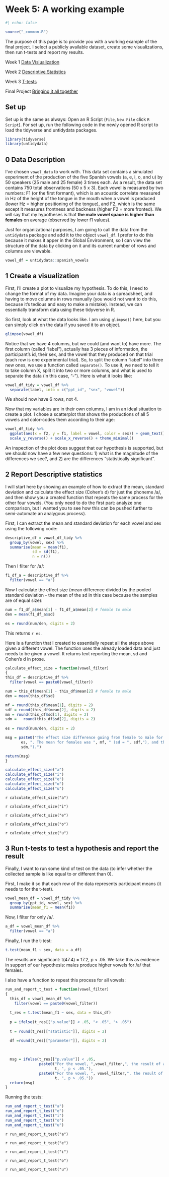 # Week 5: A working example 

```r
#| echo: false

source("_common.R")
```

The purpose of this page is to provide you with a working example of the final project. I select a publicly available dataset, create some visualizations, then run t-tests and report my results.

Week 1 [Data Vislualization](https://kparrish92.github.io/stats/01_data_vis.html)

Week 2 [Descriptive Statistics](https://kparrish92.github.io/stats/02_desc_stats.html)

Week 3 [T-tests](https://kparrish92.github.io/stats/03_t_test.html)

Final Project [Bringing it all together](https://kparrish92.github.io/stats/04_review.html)

## Set up 

Set up is the same as always: Open an R Script (`File`, `New File` click `R Script`). For set up, run the following code in the newly opened R script to load the tidyverse and untidydata packages.


```r
library(tidyverse)
library(untidydata)
```

## 0 Data Description

I've chosen `vowel_data` to work with. This data set contains a simulated experiment of the production of the five Spanish vowels (a, e, i, o, and u) by 50 speakers (25 male and 25 female) 3 times each. As a result, the data set contains 750 total observations (50 x 5 x 3). Each vowel is measured by two numbers: F1 (or the first formant), which is an acoustic correlate measured in Hz of the height of the tongue in the mouth when a vowel is produced (lower Hz = higher positioning of the tongue), and F2, which is the same except it measures frontness and backness (higher F2 = more fronted). We will say that my hypotheses is that **the male vowel space is higher than females** on average (observed by lower f1 values).

Just for organizational purposes, I am going to call the data from the `untidydata` package and add it to the object `vowel_df`. I prefer to do this because it makes it apper in the Global Environment, so I can view the structure of the data by clicking on it and its current number of rows and columns are viewable. 

```r
vowel_df = untidydata::spanish_vowels 
```

## 1 Create a visualization 

First, I'll create a plot to visualize my hypothesis. To do this, I need to change the format of my data. Imagine your data is a spreadsheet, and having to move columns in rows manually (you would not want to do this, because it's tedious and easy to make a mistake). Instead, we can essentially transform data using these tidyverse in R.

So first, look at what the data looks like. I am using `glimpse()` here, but you can simply click on the data if you saved it to an object. 

```r
glimpse(vowel_df)
```

Notice that we have 4 columns, but we could (and want to) have more. The first column (called "label"), actually has 3 pieces of information, the participant's id, their sex, and the vowel that they produced on that trial (each row is one experimental trial).
So, to split the column "label" into three new ones, we use a function called `separate()`. To use it, we need to tell it to take column X, split it into two or more columns, and what is used to separate the data (in this case, "-").
Here is what it looks like:

```r
vowel_df_tidy = vowel_df %>% 
  separate(label, into = c("ppt_id", "sex", "vowel"))
```

We should now have 6 rows, not 4.

Now that my variables are in their own columns, I am in an ideal situation to create a plot.
I chose a scatterplot that shows the productions of all 5 vowels and color-codes them according to their age:

```r
vowel_df_tidy %>% 
  ggplot(aes(x = f2, y = f1, label = vowel, color = sex)) + geom_text() +
  scale_y_reverse() + scale_x_reverse() + theme_minimal()
```

An inspection of the plot does suggest that our hypothesis is supported, but we should now have a few new questions: 1) what is the magnitude of the differences we see?, and 2) are the differences "statistically significant". 

## 2 Report Descriptive statistics

I will start here by showing an example of how to extract the mean, standard deviation and calculate the effect size (Cohen's d) for just the phoneme /a/, and then show you a created function that repeats the same process for the other four vowels. (You only need to do the first part: analyze one comparison, but I wanted you to see how this can be pushed further to semi-automate an analygous process).

First, I can extract the mean and standard deviation for each vowel and sex using the following code:

```r
descriptive_df = vowel_df_tidy %>% 
  group_by(vowel, sex) %>% 
  summarise(mean = mean(f1), 
            sd = sd(f1), 
            n = n())
```


Then I filter for /a/:

```r
f1_df_a = descriptive_df %>%
  filter(vowel == "a")
```

Now I calculate the effect size (mean difference divided by the pooled standard deviation - the mean of the sd in this case because the samples are of equal size):

```r
num = f1_df_a$mean[1] - f1_df_a$mean[2] # female to male  
den = mean(f1_df_a$sd)

es = round(num/den, digits = 2)

```

This returns `r es`.

Here is a function that I created to essentially repeat all the steps above given a different vowel. The function uses the already loaded data and just needs to be given a vowel. It returns text reporting the mean, sd and Cohen's d in prose.

```r
calculate_effect_size = function(vowel_filter)
{
this_df = descriptive_df %>%
  filter(vowel == paste0(vowel_filter))

num = this_df$mean[1] - this_df$mean[2] # female to male  
den = mean(this_df$sd)

mf = round(this_df$mean[1], digits = 2)
sdf = round(this_df$mean[2], digits = 2)
mm = round(this_df$sd[1], digits = 2)
sdm =   round(this_df$sd[2], digits = 2)
  
es = round(num/den, digits = 2)

msg = paste0("The effect size difference going from female to male for the vowel ", vowel_filter, " was Cohen's d = ",
       es, ". The mean for females was ", mf, " (sd = ", sdf,"), and the mean for males was ", mm, " sd = ", 
       sdm,").")

return(msg)
}
```

```r
calculate_effect_size("a")
calculate_effect_size("i")
calculate_effect_size("e")
calculate_effect_size("o")
calculate_effect_size("u")
```

`r calculate_effect_size("a")`

`r calculate_effect_size("i")`

`r calculate_effect_size("e")`

`r calculate_effect_size("o")`

`r calculate_effect_size("u")`


## 3 Run t-tests to test a hypothesis and report the result

Finally, I want to run some kind of test on the data (to infer whether the collected sample is like equal to or different than 0).

First, I make it so that each row of the data represents participant means (it needs to for the t-test).

```r
vowel_mean_df = vowel_df_tidy %>% 
  group_by(ppt_id, vowel, sex) %>% 
  summarise(mean_f1 = mean(f1))
```

Now, I filter for only /a/.

```r
a_df = vowel_mean_df %>%
  filter(vowel == "a")
```

Finally, I run the t-test:

```r
t.test(mean_f1 ~ sex, data = a_df)
```

The results are significant: t(47.4) = 17.2, p < .05. We take this as evidence in support of our hypothesis: males produce higher vowels for /a/ that females. 

I also have a function to repeat this process for all vowels:
```r

run_and_report_t_test = function(vowel_filter)
{
  this_df = vowel_mean_df %>%
    filter(vowel == paste0(vowel_filter))
  
  t_res = t.test(mean_f1 ~ sex, data = this_df)
  
  p = ifelse(t_res[["p.value"]] < .05, "< .05", "> .05")
  
  t = round(t_res[["statistic"]], digits = 2)

  df =round(t_res[["parameter"]], digits = 2)
  
  
  
  msg = ifelse(t_res[["p.value"]] < .05,
               paste0("For the vowel, ",vowel_filter,", the result of a Welch Two Sample t-test was significant: t(",df,") = ",
                      t, ", p < .05."),
               paste0("For the vowel, ", vowel_filter,", the result of a Welch Two Sample t-test was not significant: t(",df,") = ",
                      t, ", p > .05."))
  return(msg)
}
```

Running the tests:

```r
run_and_report_t_test("a")
run_and_report_t_test("e")
run_and_report_t_test("i")
run_and_report_t_test("o")
run_and_report_t_test("u")
```

`r run_and_report_t_test("a")`

`r run_and_report_t_test("e")`

`r run_and_report_t_test("i")`

`r run_and_report_t_test("o")`

`r run_and_report_t_test("u")`